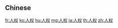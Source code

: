 {{also|人權}}
==Chinese==
{{zh-see|人權}}

[[fr:人权]]
[[ko:人权]]
[[hu:人权]]
[[mg:人权]]
[[ja:人权]]
[[th:人权]]
[[zh:人权]]